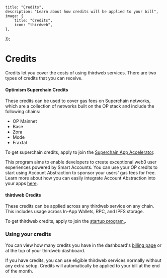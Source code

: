 
	title: "Credits",
	description: "Learn about how credits will be applied to your bill",
	image: {
		title: "Credits",
		icon: "thirdweb",
	},
});

# Credits

Credits let you cover the costs of using thirdweb services. There are two types of credits that you can receive.

#### Optimism Superchain Credits

These credits can be used to cover gas fees on Superchain networks, which are a collection of networks built on the OP stack and include the following chains:

- OP Mainnet
- Base
- Zora
- Mode
- Fraxtal

To get superchain credits, apply to join the [Superchain App Accelerator](https://thirdweb.com/grant/superchain?ref=blog.thirdweb.com).

This program aims to enable developers to create exceptional web3 user experiences powered by Smart Accounts. You can use your OP credits to start using Account Abstraction to sponsor your users' gas fees for free. Learn more about how you can easily integrate Account Abstraction into your apps [here](https://portal.thirdweb.com/connect/account-abstraction).

#### thirdweb Credits

These credits can be applied across any thirdweb service on any chain. This includes usage across In-App Wallets, RPC, and IPFS storage.

To get thirdweb credits, apply to join the [startup program.](https://thirdweb.com/community/startup-program).

### Using your credits

You can view how many credits you have in the dashboard's [billing page](https://thirdweb.com/dashboard/settings/billing) or at the top of your thirdweb dashboard.

<DocImage src={opScreen1} />
<DocImage src={opScreen2} />

If you have credits, you can use eligible thirdweb services normally without any extra setup. Credits will automatically be applied to your bill at the end of the month.
